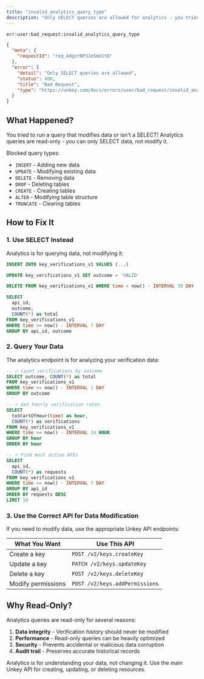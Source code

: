```yaml
---
title: "invalid_analytics_query_type"
description: "Only SELECT queries are allowed for analytics - you tried to use INSERT, UPDATE, DELETE, or another unsupported operation."
---
```


<Danger>`err:user:bad_request:invalid_analytics_query_type`</Danger>

```json Example
{
  "meta": {
    "requestId": "req_4dgzrNP3Je5mU1tD"
  },
  "error": {
    "detail": "Only SELECT queries are allowed",
    "status": 400,
    "title": "Bad Request",
    "type": "https://unkey.com/docs/errors/user/bad_request/invalid_analytics_query_type"
  }
}
```

## What Happened?

You tried to run a query that modifies data or isn't a SELECT! Analytics queries are read-only - you can only SELECT data, not modify it.

Blocked query types:
- `INSERT` - Adding new data
- `UPDATE` - Modifying existing data
- `DELETE` - Removing data
- `DROP` - Deleting tables
- `CREATE` - Creating tables
- `ALTER` - Modifying table structure
- `TRUNCATE` - Clearing tables

## How to Fix It

### 1. Use SELECT Instead

Analytics is for querying data, not modifying it:

<CodeGroup>

```sql Wrong - INSERT not allowed
INSERT INTO key_verifications_v1 VALUES (...)
```

```sql Wrong - UPDATE not allowed
UPDATE key_verifications_v1 SET outcome = 'VALID'
```

```sql Wrong - DELETE not allowed
DELETE FROM key_verifications_v1 WHERE time < now() - INTERVAL 30 DAY
```

```sql Correct - SELECT queries only
SELECT
  api_id,
  outcome,
  COUNT(*) as total
FROM key_verifications_v1
WHERE time >= now() - INTERVAL 7 DAY
GROUP BY api_id, outcome
```

</CodeGroup>

### 2. Query Your Data

The analytics endpoint is for analyzing your verification data:

```sql
-- ✓ Count verifications by outcome
SELECT outcome, COUNT(*) as total
FROM key_verifications_v1
WHERE time >= now() - INTERVAL 1 DAY
GROUP BY outcome

-- ✓ Get hourly verification rates
SELECT
  toStartOfHour(time) as hour,
  COUNT(*) as verifications
FROM key_verifications_v1
WHERE time >= now() - INTERVAL 24 HOUR
GROUP BY hour
ORDER BY hour

-- ✓ Find most active APIs
SELECT
  api_id,
  COUNT(*) as requests
FROM key_verifications_v1
WHERE time >= now() - INTERVAL 7 DAY
GROUP BY api_id
ORDER BY requests DESC
LIMIT 10
```

### 3. Use the Correct API for Data Modification

If you need to modify data, use the appropriate Unkey API endpoints:

| What You Want | Use This API |
|---------------|--------------|
| Create a key | `POST /v2/keys.createKey` |
| Update a key | `PATCH /v2/keys.updateKey` |
| Delete a key | `POST /v2/keys.deleteKey` |
| Modify permissions | `POST /v2/keys.addPermissions` |

## Why Read-Only?

Analytics queries are read-only for several reasons:

1. **Data integrity** - Verification history should never be modified
2. **Performance** - Read-only queries can be heavily optimized
3. **Security** - Prevents accidental or malicious data corruption
4. **Audit trail** - Preserves accurate historical records

<Note>
Analytics is for understanding your data, not changing it. Use the main Unkey API for creating, updating, or deleting resources.
</Note>
